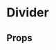 
<Meta of={DividerStories} />

# Divider

<ComponentLinkRow
  docsHref="https://design.domstol.no/987b33f71/p/57aa58-divider/b/587136"
  figmaHref="https://www.figma.com/file/ewqSDmkgqDQ5PyOsRp4V5b/?node-id=3209%3A94239"
  githubHref="https://github.com/domstolene/designsystem/tree/main/packages/components/src/components/Divider"
  storybookHref="https://domstolene.github.io/designsystem/?path=/story/dds-components-components-divider--default"
/>

## Props

<Canvas of={DividerStories.Preview} />
<Controls of={DividerStories.Preview} />
